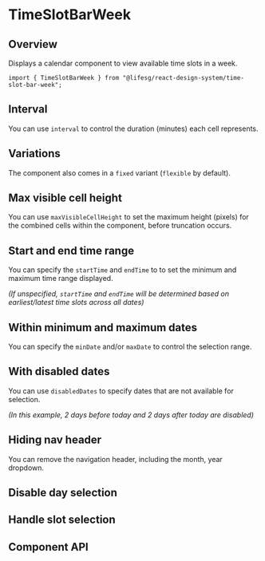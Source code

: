 
<Meta of={TimeSlotBarWeekStories} />

# TimeSlotBarWeek

## Overview

Displays a calendar component to view available time slots in a week.

```tsx
import { TimeSlotBarWeek } from "@lifesg/react-design-system/time-slot-bar-week";
```

<Canvas of={TimeSlotBarWeekStories.Default} />

## Interval

You can use `interval` to control the duration (minutes) each cell represents.

<Canvas of={TimeSlotBarWeekStories.Interval} />

## Variations

The component also comes in a `fixed` variant (`flexible` by default).

<Canvas of={TimeSlotBarWeekStories.Variations} />

## Max visible cell height

You can use `maxVisibleCellHeight` to set the maximum height (pixels) for the combined cells within the component, before truncation occurs.

<Canvas of={TimeSlotBarWeekStories.MaxVisibleCellHeight} />

## Start and end time range

You can specify the `startTime` and `endTime` to to set the minimum and maximum time range displayed.

_(If unspecified, `startTime` and `endTime` will be determined based on earliest/latest time slots across all dates)_

<Canvas of={TimeSlotBarWeekStories.StartAndEndTime} />

## Within minimum and maximum dates

You can specify the `minDate` and/or `maxDate` to control the selection range.

<Canvas of={TimeSlotBarWeekStories.MinAndMaxDates} />

## With disabled dates

You can use `disabledDates` to specify dates that are not available for selection.

_(In this example, 2 days before today and 2 days after today are disabled)_

<Canvas of={TimeSlotBarWeekStories.WithDisabledDates} />

## Hiding nav header

You can remove the navigation header, including the month, year dropdown.

<Canvas of={TimeSlotBarWeekStories.HideNavHeader} />

## Disable day selection

<Canvas of={TimeSlotBarWeekStories.DisableDaySelection} />

## Handle slot selection

<Canvas of={TimeSlotBarWeekStories.SlotSelection} />

## Component API

<PropsTable />

